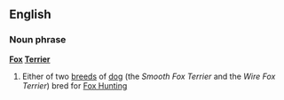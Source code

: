 ==English==
===Noun phrase===
{{wikipedia}}
'''[[Fox]] [[Terrier]]'''
#Either of two [[breed]]s of [[dog]] (the ''Smooth Fox Terrier'' and the ''Wire Fox Terrier'') bred for [[Fox Hunting]]